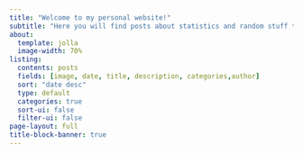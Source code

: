 ```yaml
---
title: "Welcome to my personal website!"
subtitle: "Here you will find posts about statistics and random stuff that I like, as well as some information about me."
about:
  template: jolla
  image-width: 70%
listing:
  contents: posts
  fields: [image, date, title, description, categories,author]
  sort: "date desc"
  type: default
  categories: true
  sort-ui: false
  filter-ui: false
page-layout: full
title-block-banner: true
---
```


### 

